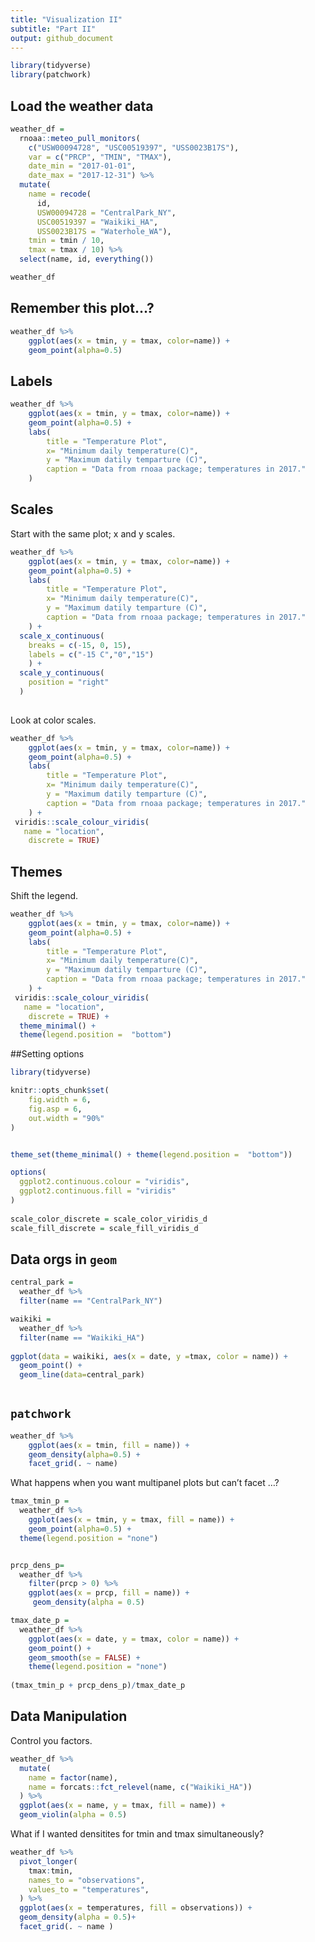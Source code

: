 ```yaml
---
title: "Visualization II"
subtitle: "Part II"
output: github_document
---
```


```r
library(tidyverse)
library(patchwork)
```

## Load the weather data 

```r
weather_df = 
  rnoaa::meteo_pull_monitors(
    c("USW00094728", "USC00519397", "USS0023B17S"),
    var = c("PRCP", "TMIN", "TMAX"), 
    date_min = "2017-01-01",
    date_max = "2017-12-31") %>%
  mutate(
    name = recode(
      id, 
      USW00094728 = "CentralPark_NY", 
      USC00519397 = "Waikiki_HA",
      USS0023B17S = "Waterhole_WA"),
    tmin = tmin / 10,
    tmax = tmax / 10) %>%
  select(name, id, everything())

weather_df
```

## Remember this plot...?

```r
weather_df %>% 
    ggplot(aes(x = tmin, y = tmax, color=name)) +
    geom_point(alpha=0.5)
```

## Labels

```r
weather_df %>% 
    ggplot(aes(x = tmin, y = tmax, color=name)) +
    geom_point(alpha=0.5) +
    labs(
        title = "Temperature Plot",
        x= "Minimum daily temperature(C)",
        y = "Maximum datily temparture (C)",
        caption = "Data from rnoaa package; temperatures in 2017."
    )
```

## Scales 

Start with the same plot; x and y scales.


```r
weather_df %>% 
    ggplot(aes(x = tmin, y = tmax, color=name)) +
    geom_point(alpha=0.5) +
    labs(
        title = "Temperature Plot",
        x= "Minimum daily temperature(C)",
        y = "Maximum datily temparture (C)",
        caption = "Data from rnoaa package; temperatures in 2017."
    ) +
  scale_x_continuous(
    breaks = c(-15, 0, 15),
    labels = c("-15 C","0","15")
    ) +
  scale_y_continuous(
    position = "right"
  )
  
```

Look at color scales.

```r
weather_df %>% 
    ggplot(aes(x = tmin, y = tmax, color=name)) +
    geom_point(alpha=0.5) +
    labs(
        title = "Temperature Plot",
        x= "Minimum daily temperature(C)",
        y = "Maximum datily temparture (C)",
        caption = "Data from rnoaa package; temperatures in 2017."
    ) +
 viridis::scale_colour_viridis(
   name = "location",
    discrete = TRUE)
```


## Themes 

Shift the legend. 
```r
weather_df %>% 
    ggplot(aes(x = tmin, y = tmax, color=name)) +
    geom_point(alpha=0.5) +
    labs(
        title = "Temperature Plot",
        x= "Minimum daily temperature(C)",
        y = "Maximum datily temparture (C)",
        caption = "Data from rnoaa package; temperatures in 2017."
    ) +
 viridis::scale_colour_viridis(
   name = "location",
    discrete = TRUE) +
  theme_minimal() +
  theme(legend.position =  "bottom")
```



##Setting options 
```r
library(tidyverse)

knitr::opts_chunk$set(
    fig.width = 6,
    fig.asp = 6,
    out.width = "90%"
)


theme_set(theme_minimal() + theme(legend.position =  "bottom"))

options(
  ggplot2.continuous.colour = "viridis",
  ggplot2.continuous.fill = "viridis"
)
 
scale_color_discrete = scale_color_viridis_d
scale_fill_discrete = scale_fill_viridis_d
```


## Data orgs in `geom`

```r
central_park = 
  weather_df %>% 
  filter(name == "CentralPark_NY")

waikiki = 
  weather_df %>% 
  filter(name == "Waikiki_HA")
  
ggplot(data = waikiki, aes(x = date, y =tmax, color = name)) +
  geom_point() +
  geom_line(data=central_park) 
 
```


## `patchwork`

```r
weather_df %>% 
    ggplot(aes(x = tmin, fill = name)) +
    geom_density(alpha=0.5) + 
    facet_grid(. ~ name)
```

What happens when you want multipanel plots but can't facet ...?

```r
tmax_tmin_p = 
  weather_df %>% 
    ggplot(aes(x = tmin, y = tmax, fill = name)) +
    geom_point(alpha=0.5) + 
  theme(legend.position = "none")


prcp_dens_p=
  weather_df %>% 
    filter(prcp > 0) %>%
    ggplot(aes(x = prcp, fill = name)) +
     geom_density(alpha = 0.5)

tmax_date_p =
  weather_df %>% 
    ggplot(aes(x = date, y = tmax, color = name)) +
    geom_point() +
    geom_smooth(se = FALSE) +
    theme(legend.position = "none")
  
(tmax_tmin_p + prcp_dens_p)/tmax_date_p
```


## Data Manipulation

Control you factors. 

```r
weather_df %>% 
  mutate(
    name = factor(name),
    name = forcats::fct_relevel(name, c("Waikiki_HA"))
  ) %>% 
  ggplot(aes(x = name, y = tmax, fill = name)) +
  geom_violin(alpha = 0.5) 
```

What if I wanted densitites for tmin and tmax simultaneously?

```r
weather_df %>% 
  pivot_longer(
    tmax:tmin, 
    names_to = "observations",
    values_to = "temperatures",
  ) %>% 
  ggplot(aes(x = temperatures, fill = observations)) +
  geom_density(alpha = 0.5)+
  facet_grid(. ~ name )
```



























